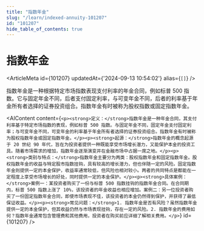 ```yaml
---
title: "指数年金"
slug: "/learn/indexed-annuity-101207"
id: "101207"
hide_table_of_contents: true
---
```



# 指数年金

<ArticleMeta id={101207} updatedAt={'2024-09-13 10:54:02'} alias={`[]`} />
<div className='border-solid border-b border-t-0 my-4 border-[var(--ifm-color-gray-300)]' />

指数年金是一种根据特定市场指数表现支付利率的年金合同，例如标普 500 指数。它与固定年金不同，后者支付固定利率，与可变年金不同，后者的利率基于年金所有者选择的证券投资组合。指数年金有时被称为股权指数或固定指数年金。

<AIContent content={`<p><strong>定义：</strong>指数年金是一种年金合同，其支付利率基于特定市场指数的表现，例如标普 500 指数。与固定年金不同，固定年金支付固定利率；与可变年金不同，可变年金的利率基于年金所有者选择的证券投资组合。指数年金有时被称为股权指数年金或固定指数年金。</p><p><strong>起源：</strong>指数年金的概念起源于 20 世纪 90 年代，旨在为投资者提供一种既能享受市场增长潜力，又能保护本金的投资工具。随着市场需求的增加，指数年金逐渐演变并在金融市场中占据一席之地。</p><p><strong>类别与特点：</strong>指数年金主要分为两类：股权指数年金和固定指数年金。股权指数年金的收益与特定股市指数挂钩，具有较高的增长潜力，但也伴随一定的风险。固定指数年金则提供一定的本金保护，收益率通常较低，但风险也相对较小。两者的共同特点是都能在一定程度上享受市场增长的好处，同时提供一定的本金保护。</p><p><strong>具体案例：</strong>案例一：某投资者购买了一份与标普 500 指数挂钩的指数年金合同。在合同期内，标普 500 指数上涨了 10%，该投资者的年金收益也相应增加。案例二：另一位投资者购买了一份固定指数年金合同，即使市场表现不佳，该投资者的本金仍然得到保护，并获得了最低保证收益。</p><p><strong>常见问题：</strong>1. 指数年金是否有风险？虽然指数年金提供一定的本金保护，但其收益仍然与市场表现挂钩，存在一定的风险。2. 指数年金的费用如何？指数年金通常包含管理费和其他费用，投资者在购买前应详细了解相关费用。</p>`} id={101207} />
